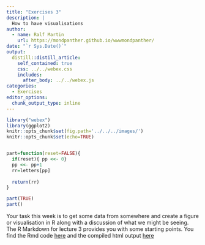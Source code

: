 ```yaml
---
title: "Exercises 3"
description: |
  How to have visualisations
author:
  - name: Ralf Martin
    url: https://mondpanther.github.io/wwwmondpanther/
date: "`r Sys.Date()`"
output:
  distill::distill_article:
    self_contained: true
    css: ../../webex.css
    includes:
      after_body: ../../webex.js
categories:
  - Exercises
editor_options: 
  chunk_output_type: inline
---
```




```r
library("webex")
library(ggplot2)
knitr::opts_chunk$set(fig.path='../../../images/')
knitr::opts_chunk$set(echo=TRUE)


part=function(reset=FALSE){
  if(reset){ pp <<- 0}
  pp <<- pp+1
  rr=letters[pp]
  
  return(rr)
}

part(TRUE)
part()

```

Your task this week is to get some data from somewhere and create a figure or visualisation in R along with a discussion of what we might be seeing. The R Markdown for lecture 3 provides you with some starting points. You find the Rmd code [here](https://mondpanther.github.io/datastorieshub/code/Topic3_Visions.Rmd) and the compiled html output [here](https://mondpanther.github.io/datastorieshub/code/Topic3_Visions.html)






